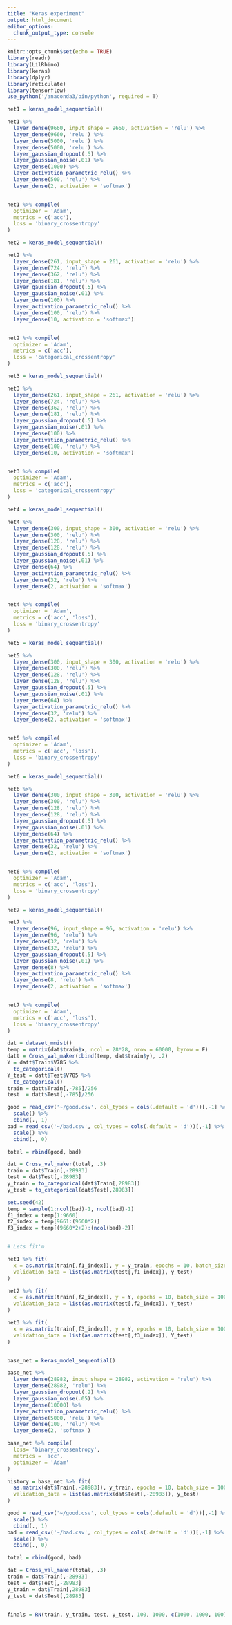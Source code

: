 ```yaml
---
title: "Keras experiment"
output: html_document
editor_options: 
  chunk_output_type: console
---
```


```r
knitr::opts_chunk$set(echo = TRUE)
library(readr)
library(LilRhino)
library(keras)
library(dplyr)
library(reticulate)
library(tensorflow)
use_python('/anaconda3/bin/python', required = T)
```

```r
net1 = keras_model_sequential()

net1 %>%
  layer_dense(9660, input_shape = 9660, activation = 'relu') %>%
  layer_dense(9660, 'relu') %>%
  layer_dense(5000, 'relu') %>%
  layer_dense(5000, 'relu') %>%
  layer_gaussian_dropout(.5) %>%
  layer_gaussian_noise(.01) %>%
  layer_dense(1000) %>%
  layer_activation_parametric_relu() %>%
  layer_dense(500, 'relu') %>%
  layer_dense(2, activation = 'softmax')


net1 %>% compile(
  optimizer = 'Adam',
  metrics = c('acc'),
  loss = 'binary_crossentropy'
)
```

```r
net2 = keras_model_sequential()

net2 %>%
  layer_dense(261, input_shape = 261, activation = 'relu') %>%
  layer_dense(724, 'relu') %>%
  layer_dense(362, 'relu') %>%
  layer_dense(181, 'relu') %>%
  layer_gaussian_dropout(.5) %>%
  layer_gaussian_noise(.01) %>%
  layer_dense(100) %>%
  layer_activation_parametric_relu() %>%
  layer_dense(100, 'relu') %>%
  layer_dense(10, activation = 'softmax')


net2 %>% compile(
  optimizer = 'Adam',
  metrics = c('acc'),
  loss = 'categorical_crossentropy'
)
```

```r
net3 = keras_model_sequential()

net3 %>%
  layer_dense(261, input_shape = 261, activation = 'relu') %>%
  layer_dense(724, 'relu') %>%
  layer_dense(362, 'relu') %>%
  layer_dense(181, 'relu') %>%
  layer_gaussian_dropout(.5) %>%
  layer_gaussian_noise(.01) %>%
  layer_dense(100) %>%
  layer_activation_parametric_relu() %>%
  layer_dense(100, 'relu') %>%
  layer_dense(10, activation = 'softmax')


net3 %>% compile(
  optimizer = 'Adam',
  metrics = c('acc'),
  loss = 'categorical_crossentropy'
)
```

```r

net4 = keras_model_sequential()

net4 %>%
  layer_dense(300, input_shape = 300, activation = 'relu') %>%
  layer_dense(300, 'relu') %>%
  layer_dense(128, 'relu') %>%
  layer_dense(128, 'relu') %>%
  layer_gaussian_dropout(.5) %>%
  layer_gaussian_noise(.01) %>%
  layer_dense(64) %>%
  layer_activation_parametric_relu() %>%
  layer_dense(32, 'relu') %>%
  layer_dense(2, activation = 'softmax')


net4 %>% compile(
  optimizer = 'Adam',
  metrics = c('acc', 'loss'),
  loss = 'binary_crossentropy'
)
```

```r

net5 = keras_model_sequential()

net5 %>%
  layer_dense(300, input_shape = 300, activation = 'relu') %>%
  layer_dense(300, 'relu') %>%
  layer_dense(128, 'relu') %>%
  layer_dense(128, 'relu') %>%
  layer_gaussian_dropout(.5) %>%
  layer_gaussian_noise(.01) %>%
  layer_dense(64) %>%
  layer_activation_parametric_relu() %>%
  layer_dense(32, 'relu') %>%
  layer_dense(2, activation = 'softmax')


net5 %>% compile(
  optimizer = 'Adam',
  metrics = c('acc', 'loss'),
  loss = 'binary_crossentropy'
)
```

```r

net6 = keras_model_sequential()

net6 %>%
  layer_dense(300, input_shape = 300, activation = 'relu') %>%
  layer_dense(300, 'relu') %>%
  layer_dense(128, 'relu') %>%
  layer_dense(128, 'relu') %>%
  layer_gaussian_dropout(.5) %>%
  layer_gaussian_noise(.01) %>%
  layer_dense(64) %>%
  layer_activation_parametric_relu() %>%
  layer_dense(32, 'relu') %>%
  layer_dense(2, activation = 'softmax')


net6 %>% compile(
  optimizer = 'Adam',
  metrics = c('acc', 'loss'),
  loss = 'binary_crossentropy'
)
```

```r
net7 = keras_model_sequential()

net7 %>%
  layer_dense(96, input_shape = 96, activation = 'relu') %>%
  layer_dense(96, 'relu') %>%
  layer_dense(32, 'relu') %>%
  layer_dense(32, 'relu') %>%
  layer_gaussian_dropout(.5) %>%
  layer_gaussian_noise(.01) %>%
  layer_dense(8) %>%
  layer_activation_parametric_relu() %>%
  layer_dense(8, 'relu') %>%
  layer_dense(2, activation = 'softmax')


net7 %>% compile(
  optimizer = 'Adam',
  metrics = c('acc', 'loss'),
  loss = 'binary_crossentropy'
)
```

```r
dat = dataset_mnist()
temp = matrix(dat$train$x, ncol = 28*28, nrow = 60000, byrow = F)
datt = Cross_val_maker(cbind(temp, dat$train$y), .2)
Y = datt$Train$V785 %>%
  to_categorical()
Y_test = datt$Test$V785 %>%
  to_categorical()
train = datt$Train[,-785]/256
test  = datt$Test[,-785]/256

```

```r
good = read_csv('~/good.csv', col_types = cols(.default = 'd'))[,-1] %>%
  scale() %>%
  cbind(., 1)
bad = read_csv('~/bad.csv', col_types = cols(.default = 'd'))[,-1] %>%
  scale() %>%
  cbind(., 0)

total = rbind(good, bad)

dat = Cross_val_maker(total, .3)
train = dat$Train[,-28983]
test = dat$Test[,-28983]
y_train = to_categorical(dat$Train[,28983])
y_test = to_categorical(dat$Test[,28983])
```

```r
set.seed(42)
temp = sample(1:ncol(bad)-1, ncol(bad)-1)
f1_index = temp[1:9660]
f2_index = temp[9661:(9660*2)]
f3_index = temp[(9660*2+2):(ncol(bad)-2)]


# Lets fit'm 

net1 %>% fit(
  x = as.matrix(train[,f1_index]), y = y_train, epochs = 10, batch_size = 100,
  validation_data = list(as.matrix(test[,f1_index]), y_test)
)

net2 %>% fit(
  x = as.matrix(train[,f2_index]), y = Y, epochs = 10, batch_size = 100,
  validation_data = list(as.matrix(test[,f2_index]), Y_test)
)

net3 %>% fit(
  x = as.matrix(train[,f3_index]), y = Y, epochs = 10, batch_size = 100,
  validation_data = list(as.matrix(test[,f3_index]), Y_test)
)



```


```r
base_net = keras_model_sequential()

base_net %>%
  layer_dense(28982, input_shape = 28982, activation = 'relu') %>%
  layer_dense(28982, 'relu') %>%
  layer_gaussian_dropout(.2) %>%
  layer_gaussian_noise(.05) %>%
  layer_dense(10000) %>%
  layer_activation_parametric_relu() %>%
  layer_dense(5000, 'relu') %>%
  layer_dense(100, 'relu') %>%
  layer_dense(2, 'softmax')

base_net %>% compile(
  loss= 'binary_crossentropy',
  metrics = 'acc',
  optimizer = 'Adam'
)

history = base_net %>% fit(
  as.matrix(dat$Train[,-28983]), y_train, epochs = 10, batch_size = 1000,
  validation_data = list(as.matrix(dat$Test[,-28983]), y_test)
)

```

```R


good = read_csv('~/good.csv', col_types = cols(.default = 'd'))[,-1] %>%
  scale() %>%
  cbind(., 1)
bad = read_csv('~/bad.csv', col_types = cols(.default = 'd'))[,-1] %>%
  scale() %>%
  cbind(., 0)

total = rbind(good, bad)

dat = Cross_val_maker(total, .3)
train = dat$Train[,-28983]
test = dat$Test[,-28983]
y_train = dat$Train[,28983]
y_test = dat$Test[,28983]


finals = RN(train, y_train, test, y_test, 100, 1000, c(1000, 1000, 100))
```












